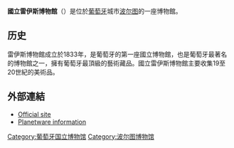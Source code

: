 {{multiple issues|
{{expand|time=2018-06-18T15:23:25+00:00}}
{{refimprove|time=2018-06-18T15:23:25+00:00}}
}}
'''國立雷伊斯博物館'''（{{lang-pt|Museu Nacional Soares dos Reis}}）是位於[[葡萄牙|葡萄牙]]城市[[波尔图|波尔图]]的一座博物館。

==历史==
雷伊斯博物館成立於1833年，是葡萄牙的第一座國立博物館，也是葡萄牙最著名的博物館之一，擁有葡萄牙最頂級的藝術藏品。國立雷伊斯博物館主要收集19至20世紀的美術品。

==外部連結==
*[https://web.archive.org/web/20130814220927/http://museusoaresdosreis.pt/ Official site]
*[http://www.planetware.com/oporto/soares-dos-reis-national-museum-p-porto-mnsr.htm Planetware information] {{Wayback|url=http://www.planetware.com/oporto/soares-dos-reis-national-museum-p-porto-mnsr.htm |date=20120205091818 }}
{{commonscat}}
{{coord|display=title}}
{{normdaten}}
{{DEFAULTSORT:}}
[[Category:葡萄牙国立博物馆|Category:葡萄牙国立博物馆]]
[[Category:波尔图博物馆|Category:波尔图博物馆]]
{{museum-stub}}